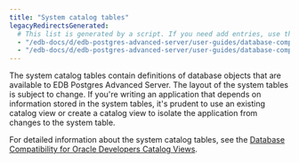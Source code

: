 ```yaml
---
title: "System catalog tables"
legacyRedirectsGenerated:
  # This list is generated by a script. If you need add entries, use the `legacyRedirects` key.
  - "/edb-docs/d/edb-postgres-advanced-server/user-guides/database-compatibility-for-oracle-developers-guide/9.6/Database_Compatibility_for_Oracle_Developers_Guide_v9.6.1.126.html"
  - "/edb-docs/d/edb-postgres-advanced-server/user-guides/database-compatibility-for-oracle-developers-guide/9.5/Database_Compatibility_for_Oracle_Developers_Guide.1.356.html"
---
```


<div id="system_catalog_tables" class="registered_link"></div>

The system catalog tables contain definitions of database objects that are available to EDB Postgres Advanced Server. The layout of the system tables is subject to change. If you're writing an application that depends on information stored in the system tables, it's prudent to use an existing catalog view or create a catalog view to isolate the application from changes to the system table.

For detailed information about the system catalog tables, see the [Database Compatibility for Oracle Developers Catalog Views](/epas/latest/).


